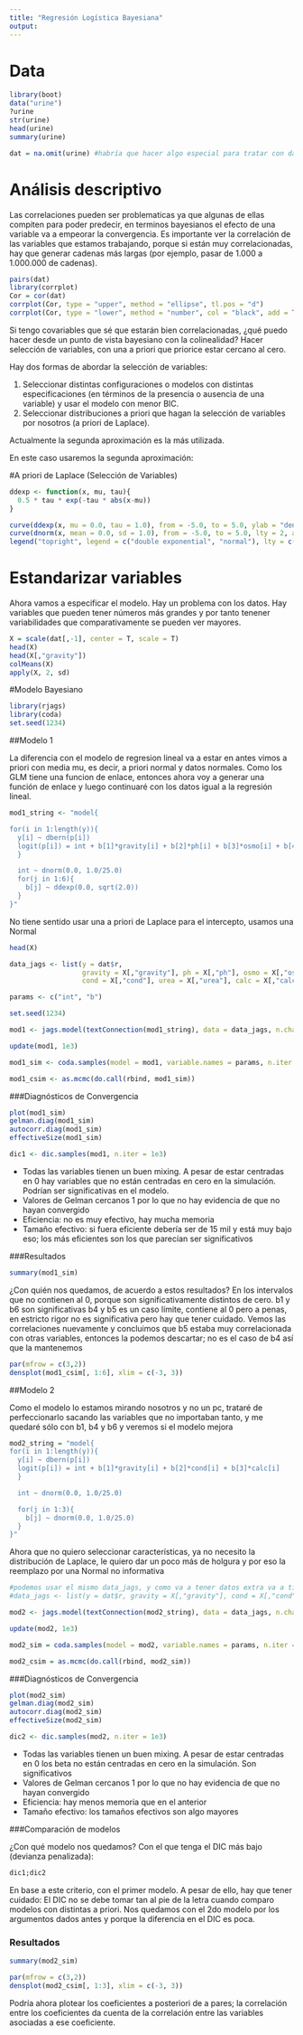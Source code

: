 ```yaml
---
title: "Regresión Logística Bayesiana"
output: 
---
```


# Data
```r
library(boot)
data("urine")
?urine
str(urine)
head(urine)
summary(urine)

dat = na.omit(urine) #habría que hacer algo especial para tratar con datos faltantes, así que por ahora los eliminamos; podríamos, por ejemplo, imputar los datos para no perder la variable completa
```

# Análisis descriptivo

Las correlaciones pueden ser problematicas ya que algunas de ellas compiten para poder predecir, en terminos bayesianos el efecto de una variable va a empeorar la convergencia. Es importante ver la correlación de las variables que estamos trabajando, porque si están muy correlacionadas, hay que generar cadenas más largas (por ejemplo, pasar de 1.000 a 1.000.000 de cadenas).

```r
pairs(dat)
library(corrplot)
Cor = cor(dat)
corrplot(Cor, type = "upper", method = "ellipse", tl.pos = "d")
corrplot(Cor, type = "lower", method = "number", col = "black", add = TRUE, diag = FALSE, tl.pos = "n", cl.pos = "n")
```
Si tengo covariables que sé que estarán bien correlacionadas, ¿qué puedo hacer desde un punto de vista bayesiano con la colinealidad? Hacer selección de variables, con una a priori que priorice estar cercano al cero.

Hay dos formas de abordar la selección de variables:

1. Seleccionar distintas configuraciones o modelos con distintas especificaciones (en términos de la presencia o ausencia de una variable) y usar el modelo con menor BIC.
2. Seleccionar distribuciones a priori que hagan la selección de variables por nosotros (a priori de Laplace).

Actualmente la segunda aproximación es la más utilizada. 

En este caso usaremos la segunda aproximación:


#A priori de Laplace (Selección de Variables)
```r
ddexp <- function(x, mu, tau){
  0.5 * tau * exp(-tau * abs(x-mu))
}

curve(ddexp(x, mu = 0.0, tau = 1.0), from = -5.0, to = 5.0, ylab = "density", main = "Double exponential\ndistribution")
curve(dnorm(x, mean = 0.0, sd = 1.0), from = -5.0, to = 5.0, lty = 2, add = TRUE)
legend("topright", legend = c("double exponential", "normal"), lty = c(1,2), bty = "n")
```


# Estandarizar variables

Ahora vamos a especificar el modelo. Hay un problema con los datos. Hay variables que pueden tener números más grandes y por tanto tenener variabilidades que comparativamente se pueden ver mayores.

```r
X = scale(dat[,-1], center = T, scale = T)
head(X)
head(X[,"gravity"])
colMeans(X)
apply(X, 2, sd)
```

#Modelo Bayesiano
```r
library(rjags)
library(coda)
set.seed(1234)
```

##Modelo 1

La diferencia con el modelo de regresion lineal va a estar en antes vimos a priori con media mu, es decir, a priori normal y datos normales. Como los GLM tiene una funcion de enlace, entonces ahora voy a generar una función de enlace y luego continuaré con los datos igual a la regresión lineal.

```r
mod1_string <- "model{

for(i in 1:length(y)){
  y[i] ~ dbern(p[i])
  logit(p[i]) = int + b[1]*gravity[i] + b[2]*ph[i] + b[3]*osmo[i] + b[4]*cond[i] + b[5]*urea[i] + b[6]*calc[i]
  }

  int ~ dnorm(0.0, 1.0/25.0)
  for(j in 1:6){
    b[j] ~ ddexp(0.0, sqrt(2.0))
  }
}"
```
No tiene sentido usar una a priori de Laplace para el intercepto, usamos una Normal

```r
head(X)

data_jags <- list(y = dat$r, 
                  gravity = X[,"gravity"], ph = X[,"ph"], osmo = X[,"osmo"], 
                  cond = X[,"cond"], urea = X[,"urea"], calc = X[,"calc"])

params <- c("int", "b")

set.seed(1234)

mod1 <- jags.model(textConnection(mod1_string), data = data_jags, n.chains = 3)

update(mod1, 1e3)

mod1_sim <- coda.samples(model = mod1, variable.names = params, n.iter = 5e3)

mod1_csim <- as.mcmc(do.call(rbind, mod1_sim))
```

###Diagnósticos de Convergencia
```r
plot(mod1_sim)
gelman.diag(mod1_sim)
autocorr.diag(mod1_sim)
effectiveSize(mod1_sim)

dic1 <- dic.samples(mod1, n.iter = 1e3)
```
- Todas las variables tienen un buen mixing. A pesar de estar centradas en 0 hay variables que no están centradas en cero en la simulación. Podrían ser significativas en el modelo. 
- Valores de Gelman cercanos 1 por lo que no hay evidencia de que no hayan convergido
- Eficiencia: no es muy efectivo, hay mucha memoria
- Tamaño efectivo: si fuera eficiente debería ser de 15 mil y está muy bajo eso; los más eficientes son los que parecían ser significativos

###Resultados
```r
summary(mod1_sim)
```
¿Con quién nos quedamos, de acuerdo a estos resultados?
En los intervalos que no contienen al 0, porque son significativamente distintos de cero.
b1 y b6 son significativas
b4 y b5 es un caso límite, contiene al 0 pero a penas, en estricto rigor no es significativa pero hay que tener cuidado. Vemos las correlaciones nuevamente y concluimos que b5 estaba muy correlacionada con otras variables, entonces la podemos descartar; no es el caso de b4 así que la mantenemos

```r
par(mfrow = c(3,2))
densplot(mod1_csim[, 1:6], xlim = c(-3, 3))
```

##Modelo 2

Como el modelo lo estamos mirando nosotros y no un pc, trataré de perfeccionarlo sacando las variables que no importaban tanto, y me quedaré sólo con b1, b4 y b6 y veremos si el modelo mejora

```r
mod2_string = "model{
for(i in 1:length(y)){
  y[i] ~ dbern(p[i])
  logit(p[i]) = int + b[1]*gravity[i] + b[2]*cond[i] + b[3]*calc[i]
  }

  int ~ dnorm(0.0, 1.0/25.0)

  for(j in 1:3){
    b[j] ~ dnorm(0.0, 1.0/25.0)
  }
}"
```

Ahora que no quiero seleccionar características, ya no necesito la distribución de Laplace, le quiero dar un poco más de holgura y por eso la reemplazo por una Normal no informativa

```r
#podemos usar el mismo data_jags, y como va a tener datos extra va a tirar un warning pero va a funcionar, o bien, correr la siguiente línea:
#data_jags <- list(y = dat$r, gravity = X[,"gravity"], cond = X[,"cond"], calc = X[,"calc"])

mod2 <- jags.model(textConnection(mod2_string), data = data_jags, n.chains = 3)

update(mod2, 1e3)

mod2_sim = coda.samples(model = mod2, variable.names = params, n.iter = 5e3)

mod2_csim = as.mcmc(do.call(rbind, mod2_sim))
```

###Diagnósticos de Convergencia
```r
plot(mod2_sim)
gelman.diag(mod2_sim)
autocorr.diag(mod2_sim)
effectiveSize(mod2_sim)

dic2 <- dic.samples(mod2, n.iter = 1e3)
```
- Todas las variables tienen un buen mixing. A pesar de estar centradas en 0 los beta no están centradas en cero en la simulación. Son significativos
- Valores de Gelman cercanos 1 por lo que no hay evidencia de que no hayan convergido
- Eficiencia: hay menos memoria que en el anterior
- Tamaño efectivo: los tamaños efectivos son algo mayores

###Comparación de modelos

¿Con qué modelo nos quedamos? Con el que tenga el DIC más bajo (devianza penalizada):

```r
dic1;dic2
```

En base a este criterio, con el primer modelo. A pesar de ello, hay que tener cuidado: El DIC no se debe tomar tan al pie de la letra cuando comparo modelos con distintas a priori. Nos quedamos con el 2do modelo por los argumentos dados antes y porque la diferencia en el DIC es poca.

### Resultados

```r
summary(mod2_sim)
```

```r
par(mfrow = c(3,2))
densplot(mod2_csim[, 1:3], xlim = c(-3, 3))
```

Podría ahora plotear los coeficientes a posteriori de a pares; la correlación entre los coeficientes da cuenta de la correlación entre las variables asociadas a ese coeficiente. 
